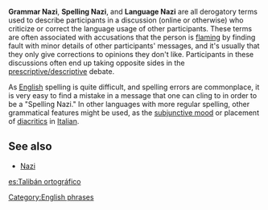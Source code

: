 '''Grammar Nazi''', '''Spelling Nazi''', and '''Language Nazi''' are all derogatory terms used to describe participants in a discussion (online or otherwise) who criticize or correct the language usage of other participants. These terms are often associated with accusations that the person is [[flaming]] by finding fault with minor details of other participants' messages, and it's usually that they only give corrections to opinions they don't like. Participants in these discussions often end up taking opposite sides in the [[Prescription and description| prescriptive/descriptive]] debate.

As [[English language|English]] spelling is quite difficult, and spelling errors are commonplace, it is very easy to find a mistake in a message that one can cling to in order to be a "Spelling Nazi." In other languages with more regular spelling, other grammatical features might be used, as the [[subjunctive mood]] or placement of [[diacritic]]s in [[Italian language|Italian]].

==See also==
*[[Nazi]]

[[es:Talibán ortográfico]]

[[Category:English phrases]]